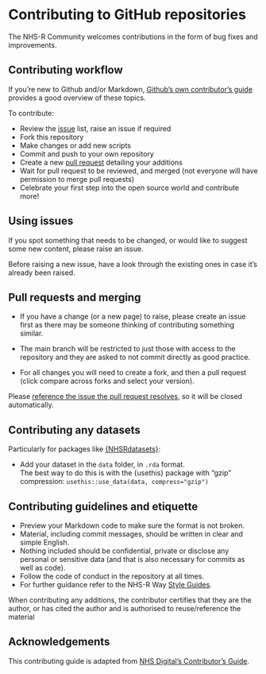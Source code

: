 # Contributing to GitHub repositories

The NHS-R Community welcomes contributions in the form of bug fixes and improvements.

## Contributing workflow

If you're new to Github and/or Markdown, [Github's own contributor's guide](https://github.com/github/docs/blob/main/CONTRIBUTING.md) provides a good overview of these topics.

To contribute:

- Review the [issue](#using-issues) list, raise an issue if required
- Fork this repository
- Make changes or add new scripts
- Commit and push to your own repository
- Create a new [pull request](#pull-requests-and-merging) detailing your additions
- Wait for pull request to be reviewed, and merged (not everyone will have permission to merge pull requests)
- Celebrate your first step into the open source world and contribute more!

## Using issues

If you spot something that needs to be changed, or would like to suggest some new content, please raise an issue.

Before raising a new issue, have a look through the existing ones in case it's already been raised.

## Pull requests and merging

- If you have a change (or a new page) to raise, please create an issue first as there may be someone thinking of contributing something similar.

- The main branch will be restricted to just those with access to the repository and they are asked to not commit directly as good practice.

- For all changes you will need to create a fork, and then a pull request (click compare across forks and select your version).

Please [reference the issue the pull request resolves](https://docs.github.com/en/issues/tracking-your-work-with-issues/linking-a-pull-request-to-an-issue), so it will be closed automatically.

## Contributing any datasets

Particularly for packages like [{NHSRdatasets}](https://github.com/nhs-r-community/NHSRdatasets):

- Add your dataset in the `data` folder, in `.rda` format.  
The best way to do this is with the {usethis} package with "gzip" compression:  `usethis::use_data(data, compress="gzip")`  

## Contributing guidelines and etiquette

- Preview your Markdown code to make sure the format is not broken.
- Material, including commit messages, should be written in clear and simple English.
- Nothing included should be confidential, private or disclose any personal or sensitive data (and that is also necessary for commits as well as code).
- Follow the code of conduct in the repository at all times.
- For further guidance refer to the NHS-R Way [Style Guides](https://nhsrway.nhsrcommunity.com/style-guides.html).

When contributing any additions, the contributor certifies that they are the author, or has cited the author and is authorised to reuse/reference the material

## Acknowledgements

This contributing guide is adapted from [NHS Digital's Contributor's Guide](https://github.com/NHSDigital/software-engineering-quality-framework/blob/main/.github/CONTRIBUTING.md).
